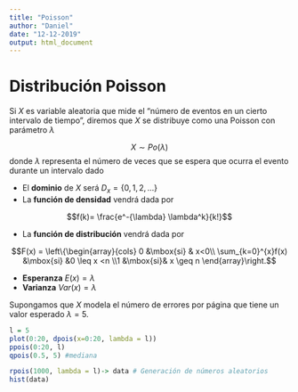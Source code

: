 ```yaml
---
title: "Poisson"
author: "Daniel"
date: "12-12-2019"
output: html_document
---
```


# Distribución Poisson

Si $X$ es variable aleatoria que mide el "número de eventos en un cierto intervalo de tiempo", diremos que $X$ se distribuye como una Poisson con parámetro $\lambda$

$$X \sim Po(\lambda)$$
donde $\lambda$ representa el número de veces que se espera que ocurra el evento durante un intervalo dado

* El **dominio** de $X$ será $D_x = \{0,1,2,...\}$
* La **función de densidad** vendrá dada por

$$f(k)= \frac{e^-{\lambda} \lambda^k}{k!}$$

* La **función de distribución** vendrá dada por

$$F(x) = \left\{\begin{array}{cols} 0 &\mbox{si} & x<0\\ \sum_{k=0}^{x}f(x) &\mbox{si} &0 \leq x <n \\1 &\mbox{si}& x \geq n \end{array}\right.$$

* **Esperanza** $E(x) = \lambda$
* **Varianza** $Var(x) = \lambda$

Supongamos que $X$ modela el número de errores por página que tiene un valor esperado $\lambda = 5$.

```r
l = 5
plot(0:20, dpois(x=0:20, lambda = l))
ppois(0:20, l)
qpois(0.5, 5) #mediana

```

```r
rpois(1000, lambda = l)-> data # Generación de números aleatorios
hist(data)
```


